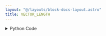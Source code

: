 ```yaml
---
layout: "@/layouts/block-docs-layout.astro"
title: VECTOR_LENGTH
---
```



<PythonDocsDisplay docstring={docstring} />
<AppDisplay app={app} blockName="VECTOR_LENGTH" client:visible />

<details>
<summary>Python Code</summary>
```python
import numpy as np
from flojoy import flojoy, Vector, Scalar


@flojoy
def VECTOR_LENGTH(default: Vector) -> Scalar:
    """The VECTOR_LENGTH node returns the length of the input.

    Inputs
    ------
    v : vector
        The input vector to find the length of.

    Returns
    -------
    Scalar
        The length of the input vector.
    """

    return Scalar(c=len(default.v))

```
[Find this Flojoy Block on GitHub](https://github.com/flojoy-ai/blocks/blob/main/blocks/TRANSFORMERS/VECTOR_MANIPULATION/VECTOR_LENGTH/VECTOR_LENGTH.py)
</details>


## Example
